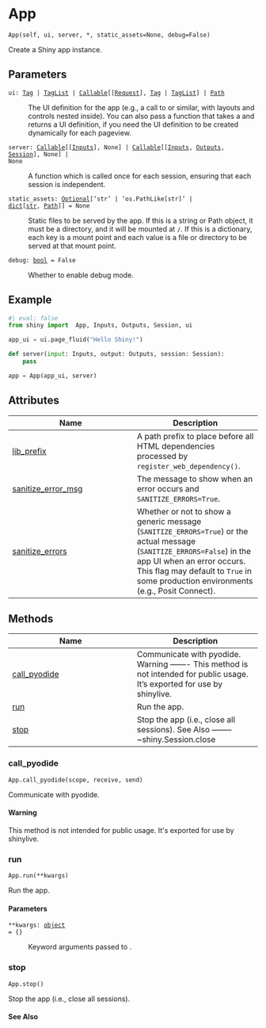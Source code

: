 # App { #shiny.App }

`App(self, ui, server, *, static_assets=None, debug=False)`

Create a Shiny app instance.

## Parameters

<code><span class="parameter-name">ui</span><span class="parameter-annotation-sep">:</span> <span class="parameter-annotation">[Tag](`htmltools.Tag`) \| [TagList](`htmltools.TagList`) \| [Callable](`typing.Callable`)\[\[[Request](`starlette.requests.Request`)\], [Tag](`htmltools.Tag`) \| [TagList](`htmltools.TagList`)\] \| [Path](`pathlib.Path`)</span></code>

:   The UI definition for the app (e.g., a call to [](:func:`~shiny.ui.page_fluid`) or
    similar, with layouts and controls nested inside). You can
    also pass a function that takes a [](:class:`~starlette.requests.Request`) and
    returns a UI definition, if you need the UI definition to be created dynamically
    for each pageview.

<code><span class="parameter-name">server</span><span class="parameter-annotation-sep">:</span> <span class="parameter-annotation">[Callable](`typing.Callable`)\[\[[Inputs](`shiny.session.Inputs`)\], None\] \| [Callable](`typing.Callable`)\[\[[Inputs](`shiny.session.Inputs`), [Outputs](`shiny.session.Outputs`), [Session](`shiny.session.Session`)\], None\] \| None</span></code>

:   A function which is called once for each session, ensuring that each session is
    independent.

<code><span class="parameter-name">static_assets</span><span class="parameter-annotation-sep">:</span> <span class="parameter-annotation">[Optional](`typing.Optional`)\['str' \| 'os.PathLike\[str\]' \| [dict](`dict`)\[[str](`str`), [Path](`pathlib.Path`)\]\]</span> <span class="parameter-default-sep">=</span> <span class="parameter-default">None</span></code>

:   Static files to be served by the app. If this is a string or Path object, it
    must be a directory, and it will be mounted at `/`. If this is a dictionary,
    each key is a mount point and each value is a file or directory to be served at
    that mount point.

<code><span class="parameter-name">debug</span><span class="parameter-annotation-sep">:</span> <span class="parameter-annotation">[bool](`bool`)</span> <span class="parameter-default-sep">=</span> <span class="parameter-default">False</span></code>

:   Whether to enable debug mode.

## Example


```python
#| eval: false
from shiny import  App, Inputs, Outputs, Session, ui

app_ui = ui.page_fluid("Hello Shiny!")

def server(input: Inputs, output: Outputs, session: Session):
    pass

app = App(app_ui, server)
```

## Attributes

| Name | Description |
| --- | --- |
| [lib_prefix](#shiny.App.lib_prefix) | A path prefix to place before all HTML dependencies processed by ``register_web_dependency()``. |
| [sanitize_error_msg](#shiny.App.sanitize_error_msg) | The message to show when an error occurs and ``SANITIZE_ERRORS=True``. |
| [sanitize_errors](#shiny.App.sanitize_errors) | Whether or not to show a generic message (``SANITIZE_ERRORS=True``) or the actual message (``SANITIZE_ERRORS=False``) in the app UI when an error occurs. This flag may default to ``True`` in some production environments (e.g., Posit Connect). |

## Methods

| Name | Description |
| --- | --- |
| [call_pyodide](#shiny.App.call_pyodide) | Communicate with pyodide.  Warning ------- This method is not intended for public usage. It's exported for use by shinylive. |
| [run](#shiny.App.run) | Run the app. |
| [stop](#shiny.App.stop) | Stop the app (i.e., close all sessions).  See Also -------- ~shiny.Session.close |

### call_pyodide { #shiny.App.call_pyodide }

`App.call_pyodide(scope, receive, send)`

Communicate with pyodide.



#### Warning

This method is not intended for public usage. It&#x27;s exported for use by
shinylive.

### run { #shiny.App.run }

`App.run(**kwargs)`

Run the app.

#### Parameters

<code><span class="parameter-name">**kwargs</span><span class="parameter-annotation-sep">:</span> <span class="parameter-annotation">[object](`object`)</span> <span class="parameter-default-sep">=</span> <span class="parameter-default">{}</span></code>

:   Keyword arguments passed to [](:func:`~shiny.run_app`).

### stop { #shiny.App.stop }

`App.stop()`

Stop the app (i.e., close all sessions).



#### See Also

[](:func:`~shiny.Session.close`)